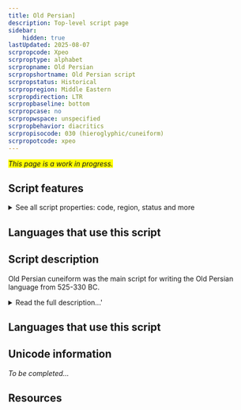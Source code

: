 ```yaml
---
title: Old Persian]
description: Top-level script page
sidebar:
    hidden: true
lastUpdated: 2025-08-07
scrpropcode: Xpeo
scrproptype: alphabet
scrpropname: Old Persian
scrpropshortname: Old Persian script
scrpropstatus: Historical
scrpropregion: Middle Eastern
scrpropdirection: LTR
scrpropbaseline: bottom
scrpropcase: no
scrpropwspace: unspecified
scrpropbehavior: diacritics
scrpropisocode: 030 (hieroglyphic/cuneiform)
scrpropotcode: xpeo
---
```


<span style='background-color:yellow'>_This page is a work in progress._</span>


## Script features

<details>
<summary> See all script properties: code, region, status and more</summary>
<ScriptInfo />
</details>

## Languages that use this script

<WsList script='Xpeo' wsMax='5' />

## Script description

Old Persian cuneiform was the main script for writing the Old Persian language from 525-330 BC.

<details><summary>Read the full description...'</summary>_Not yet available._</details>

## Languages that use this script

<WsList script='Xpeo' wsMax='5' />

## Unicode information

_To be completed..._

## Resources

<ScriptResources detailSummary='seemore' />


